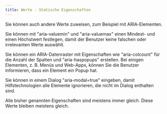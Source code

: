 ```yaml
---
title: Werte - Statische Eigenschaften
---
```


Sie können auch andere Werte zuweisen, zum Beispiel mit ARIA-Elementen.

Sie können mit "aria-valuemin" und "aria-valuemax" einen Mindest- und einen Höchstwert festlegen, damit der Benutzer keine falschen
oder irrelevanten Werte auswählt.

Sie können ein ARIA-Datenraster mit Eigenschaften wie "aria-colcount" für die Anzahl der Spalten und "aria-haspopups" erstellen.
Bei einigen Elementen, z. B. Menüs und Web-Apps, können Sie die Benutzer informieren, dass ein Element ein Popup hat.

Sie können in einem Dialog "aria-modal=true" eingeben, damit Hilfstechnologien alle Elemente ignorieren, die nicht im Dialog
enthalten sind.

Alle bisher genannten Eigenschaften sind meistens immer gleich. Diese Werte bleiben meistens gleich.

